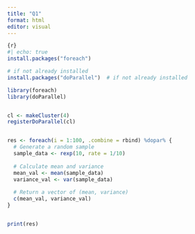 ---
title: "Q1"
format: html
editor: visual
---

```{r}
{r}
#| echo: true
install.packages("foreach")

# if not already installed
install.packages("doParallel")  # if not already installed

library(foreach)
library(doParallel)


cl <- makeCluster(4)
registerDoParallel(cl)


res <- foreach(i = 1:100, .combine = rbind) %dopar% {
  # Generate a random sample
  sample_data <- rexp(10, rate = 1/10)
  
  # Calculate mean and variance
  mean_val <- mean(sample_data)
  variance_val <- var(sample_data)
  
  # Return a vector of (mean, variance)
  c(mean_val, variance_val)
}


print(res)


```
